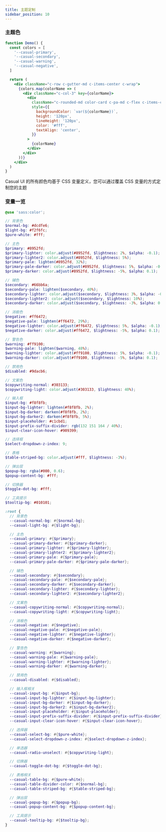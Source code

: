 ```yaml
---
title: 主题定制
sidebar_position: 10
---
```


### 主题色

```jsx live
function Demo() {
  const colors = [
    '--casual-primary',
    '--casual-secondary',
    '--casual-warning',
    '--casual-negative',
  ]

  return (
    <div className="c-row c-gutter-md c-items-center c-wrap">
      {colors.map(colorName => (
        <div className="c-col-3" key={colorName}>
          <div
            className="c-rounded-md color-card c-pa-md c-flex c-items-center c-justify-center"
            style={{
              backgroundColor: `var(${colorName})`,
              height: '120px',
              lineHeight: '120px',
              color: '#fff',
              textAlign: 'center',
            }}
          >
            {colorName}
          </div>
        </div>
      ))}
    </div>
  )
}
```

Casual UI 的所有颜色均基于 CSS 变量定义，您可以通过覆盖 CSS 变量的方式定制您的主题

### 变量一览

```scss title="packages/styles/variables.scss"
@use 'sass:color';

// 背景色
$normal-bg: #dcdfe6;
$light-bg: #f2f6fc;
$pure-white: #fff;

// 主色
$primary: #8952fd;
$primary-lighter: color.adjust(#8952fd, $lightness: 2%, $alpha: -0.1);
$primary-lighter2: color.adjust(#8952fd, $lightness: 5%);
$primary-pale: lighten(#8952fd, 32%);
$primary-pale-darker: color.adjust(#8952fd, $lightness: 5%, $alpha: -0.9);
$primary-darker: color.adjust(#8952fd, $lightness: -5%, $alpha: 0.1);

// 辅色
$secondary: #66bb6a;
$secondary-pale: lighten($secondary, 40%);
$secondary-lighter: color.adjust($secondary, $lightness: 3%, $alpha: -0.1);
$secondary-lighter2: color.adjust($secondary, $lightness: 10%);
$secondary-darker: color.adjust($secondary, $lightness: -3%, $alpha: 0.1);

// 消极色
$negative: #ff6472;
$negative-pale: lighten(#ff6472, 29%);
$negative-lighter: color.adjust(#ff6472, $lightness: 5%, $alpha: -0.1);
$negative-darker: color.adjust(#ff6472, $lightness: -5%, $alpha: 0.1);

// 警告色
$warning: #ff9100;
$warning-pale: lighten($warning, 48%);
$warning-lighter: color.adjust(#ff9100, $lightness: 5%, $alpha: -0.1);
$warning-darker: color.adjust(#ff9100, $lightness: -5%, $alpha: 0.1);

// 禁用色
$disabled: #9dacb6;

// 文案色
$copywriting-normal: #303133;
$copywriting-light: color.adjust(#303133, $lightness: 40%);

// 输入框
$input-bg: #f8f8fb;
$input-bg-lighter: lighten(#f8f8fb, 2%);
$input-bg-darker: darken(#f8f8fb, 2%);
$input-bg-darker2: darken(#f8f8fb, 5%);
$input-placeholder: #c1cbd1;
$input-prefix-suffix-divider: rgb(132 151 164 / 40%);
$input-clear-icon-hover: #909399;

// 选择框
$select-dropdown-z-index: 9;

// 表格
$table-striped-bg: color.adjust(#fff, $lightness: -3%);

// 弹出层
$popup-bg: rgba(#000, 0.6);
$popup-content-bg: #fff;

// 切换器
$toggle-dot-bg: #fff;

// 工具提示
$tooltip-bg: #010101;

:root {
  // 背景色
  --casual-normal-bg: #{$normal-bg};
  --casual-light-bg: #{$light-bg};

  // 主色
  --casual-primary: #{$primary};
  --casual-primary-darker: #{$primary-darker};
  --casual-primary-lighter: #{$primary-lighter};
  --casual-primary-lighter2: #{$primary-lighter2};
  --casual-primary-pale: #{$primary-pale};
  --casual-primary-pale-darker: #{$primary-pale-darker};

  // 辅色
  --casual-secondary: #{$secondary};
  --casual-secondary-pale: #{$secondary-pale};
  --casual-secondary-darker: #{$secondary-darker};
  --casual-secondary-lighter: #{$secondary-lighter};
  --casual-secondary-lighter2: #{$secondary-lighter2};

  // 文案色
  --casual-copywriting-normal: #{$copywriting-normal};
  --casual-copywriting-light: #{$copywriting-light};

  // 消极色
  --casual-negative: #{$negative};
  --casual-negative-pale: #{$negative-pale};
  --casual-negative-lighter: #{$negative-lighter};
  --casual-negative-darker: #{$negative-darker};

  // 警告色
  --casual-warning: #{$warning};
  --casual-warning-pale: #{$warning-pale};
  --casual-warning-lighter: #{$warning-lighter};
  --casual-warning-darker: #{$warning-darker};

  // 禁用色
  --casual-disabled: #{$disabled};

  // 输入框相关
  --casual-input-bg: #{$input-bg};
  --casual-input-bg-lighter: #{$input-bg-lighter};
  --casual-input-bg-darker: #{$input-bg-darker};
  --casual-input-bg-darker2: #{$input-bg-darker2};
  --casual-input-placeholder: #{$input-placeholder};
  --casual-input-prefix-suffix-divider: #{$input-prefix-suffix-divider};
  --casual-input-clear-icon-hover: #{$input-clear-icon-hover};

  // 选择器
  --casual-select-bg: #{$pure-white};
  --casual-select-dropdown-z-index: #{$select-dropdown-z-index};

  // 单选器
  --casual-radio-unselect: #{$copywriting-light};

  // 切换器
  --casual-toggle-dot-bg: #{$toggle-dot-bg};

  // 表格相关
  --casual-table-bg: #{$pure-white};
  --casual-table-divider-color: #{$normal-bg};
  --casual-table-striped-bg: #{$table-striped-bg};

  // 弹出层
  --casual-popup-bg: #{$popup-bg};
  --casual-popup-content-bg: #{$popup-content-bg};

  // 工具提示
  --casual-tooltip-bg: #{$tooltip-bg};
}
```
